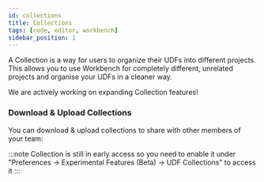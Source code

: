 ```yaml
---
id: collections
title: Collections
tags: [code, editor, workbench]
sidebar_position: 1
---
```


A Collection is a way for users to organize their UDFs into different projects. This allows you to use Workbench for completely different, unrelated projects and organise your UDFs in a cleaner way. 

<ReactPlayer 
playsinline={true} 
className="video__player" 
playing={false} 
muted={true} 
controls height="100%" 
url="https://fused-magic.s3.us-west-2.amazonaws.com/workbench-walkthrough-videos/docs_rewrite/collections_edit.mp4" 
width="100%" />

We are actively working on expanding Collection features!

 ### Download & Upload Collections

 You can download & upload collections to share with other members of your team:

<ReactPlayer 
playsinline={true} 
className="video__player" 
playing={false} 
muted={true} 
controls height="100%" 
url="https://fused-magic.s3.us-west-2.amazonaws.com/workbench-walkthrough-videos/docs_rewrite/workbench/udf-builder/download_collection.mp4" 
width="100%" />


:::note
Collection is still in early access so you need to enable it under "Preferences -> Experimental Features (Beta) -> UDF Collections" to access it
:::